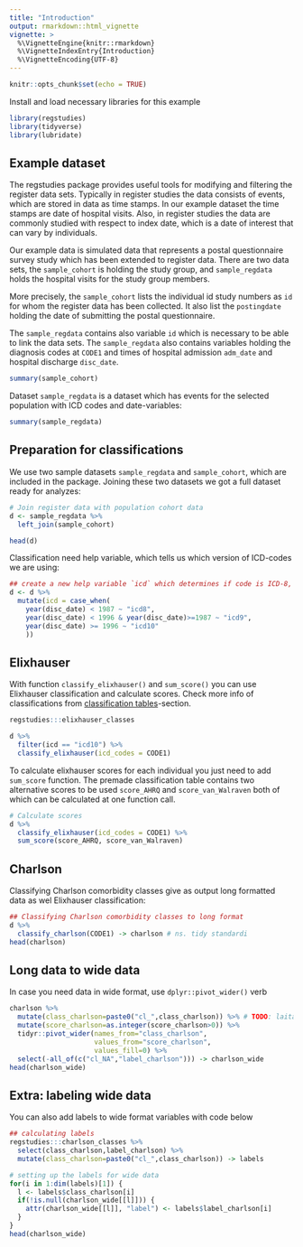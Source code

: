 ```yaml
---
title: "Introduction"
output: rmarkdown::html_vignette
vignette: >
  %\VignetteEngine{knitr::rmarkdown}
  %\VignetteIndexEntry{Introduction}
  %\VignetteEncoding{UTF-8}
---
```


```r
knitr::opts_chunk$set(echo = TRUE)
```

Install and load necessary libraries for this example

```r
library(regstudies) 
library(tidyverse)
library(lubridate)
```


## Example dataset

The regstudies package provides useful tools for modifying and filtering the register data sets. Typically in register studies the data consists of events, which are stored in data as time stamps. In our example dataset the time stamps are date of hospital visits. Also, in register studies the data are commonly studied with respect to index date, which is a date of interest that can vary by individuals.

Our example data is simulated data that represents a postal questionnaire survey study which has been extended to register data. There are two data sets, the `sample_cohort` is holding the study group, and `sample_regdata` holds the hospital visits for the study group members.

More precisely, the `sample_cohort` lists the individual id study numbers as `id` for whom the register data has been collected. It also list the `postingdate` holding the date of submitting the postal questionnaire.

The `sample_regdata` contains also variable `id` which is necessary to be able to link the data sets. The `sample_regdata` also contains variables holding the diagnosis codes at `CODE1` and times of hospital admission `adm_date` and hospital discharge `disc_date`.


```r
summary(sample_cohort)
```

Dataset `sample_regdata` is a dataset which has events for the selected population with ICD codes and date-variables:

```r
summary(sample_regdata)
```


## Preparation for classifications

We use two sample datasets `sample_regdata` and `sample_cohort`, which are included in the package.  Joining these two datasets we got a full dataset ready for analyzes:

```r
# Join register data with population cohort data
d <- sample_regdata %>%
  left_join(sample_cohort)

head(d)
```

Classification need help variable, which tells us which version of ICD-codes we are using:

```r
## create a new help variable `icd` which determines if code is ICD-8, ICD-9 or ICD-10 by year
d <- d %>% 
  mutate(icd = case_when(
    year(disc_date) < 1987 ~ "icd8",
    year(disc_date) < 1996 & year(disc_date)>=1987 ~ "icd9",
    year(disc_date) >= 1996 ~ "icd10"
    ))
```


## Elixhauser

With function `classify_elixhauser()` and `sum_score()` you can use Elixhauser classification and calculate scores. Check more info of classifications from [classification tables](docs/articles/classification_tables.html)-section.

```r
regstudies:::elixhauser_classes
```


```r
d %>% 
  filter(icd == "icd10") %>% 
  classify_elixhauser(icd_codes = CODE1)
```


To calculate elixhauser scores for each individual you just need to add `sum_score` function. The premade classification table contains two alternative scores to be used `score_AHRQ` and `score_van_Walraven` both of which can be calculated at one function call.

```r
# Calculate scores
d %>% 
  classify_elixhauser(icd_codes = CODE1) %>% 
  sum_score(score_AHRQ, score_van_Walraven)
```


## Charlson 

Classifying Charlson comorbidity classes give as output long formatted data as wel Elixhauser classification:

```r
## Classifying Charlson comorbidity classes to long format
d %>% 
  classify_charlson(CODE1) -> charlson # ns. tidy standardi
head(charlson)
```

## Long data to wide data

In case you need data in wide format, use `dplyr::pivot_wider()` verb

```r
charlson %>%
  mutate(class_charlson=paste0("cl_",class_charlson)) %>% # TODO: laita tämä ominaisuus classify-funktioon sisälle!
  mutate(score_charlson=as.integer(score_charlson>0)) %>% 
  tidyr::pivot_wider(names_from="class_charlson",
                     values_from="score_charlson",
                     values_fill=0) %>%
  select(-all_of(c("cl_NA","label_charlson"))) -> charlson_wide
head(charlson_wide)
```

## Extra: labeling wide data

You can also add labels to wide format variables with code below

```r
## calculating labels
regstudies:::charlson_classes %>%
  select(class_charlson,label_charlson) %>%
  mutate(class_charlson=paste0("cl_",class_charlson)) -> labels

# setting up the labels for wide data
for(i in 1:dim(labels)[1]) {
  l <- labels$class_charlson[i]
  if(!is.null(charlson_wide[[l]])) {
    attr(charlson_wide[[l]], "label") <- labels$label_charlson[i]
  }
}
head(charlson_wide)
```



